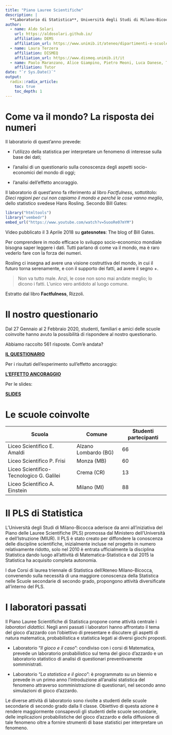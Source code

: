 ```yaml
---
title: "Piano Lauree Scientifiche"
description: |
  **Laboratorio di Statistica**, Università degli Studi di Milano-Bicocca 
author:
  - name: Aldo Solari
    url: https://aldosolari.github.io/
    affiliation: DEMS
    affiliation_url: https://www.unimib.it/ateneo/dipartimenti-e-scuole/alla-scoperta-%E2%80%A6/dipartimento-economia-metodi-quantitativi-e-strategie-impresa
  - name: Laura Terzera
    affiliation: DISMEQ
    affiliation_url: https://www.dismeq.unimib.it/it
  - name: Paolo Maranzano, Alice Giampino, Pietro Meoni, Luca Danese, Tommaso Monti, Sara Pigazzini
    affiliation: Tutor
date: "`r Sys.Date()`"
output:
  radix::radix_article:
    toc: true
    toc_depth: 1
---
```




# Come va il mondo? La risposta dei numeri

Il laboratorio di quest'anno prevede:

* l’utilizzo della statistica per
interpretare un fenomeno di interesse sulla base dei dati;

*  l’analisi di un questionario sulla conoscenza degli aspetti socio-economici del mondo di oggi;

* l'analisi dell'effetto ancoraggio. 


Il laboratorio di quest’anno fa riferimento al libro *Factfulness*, sottotitolo:
*Dieci ragioni per cui non capiamo il mondo e perché le cose vanno
meglio*, dello statistico svedese Hans Rosling.  Secondo Bill Gates:


```r
library("htmltools")
library("vembedr")
embed_url("https://www.youtube.com/watch?v=5uooRe07mYM")
```

<aside>
Video pubblicato il 3 Aprile 2018 su **gatesnotes**: The blog of Bill Gates.
</aside>


Per comprendere in modo efficace lo sviluppo socio-economico mondiale bisogna saper leggere i dati.
Tutti parlano di come va il mondo, ma è raro vederlo fare con la forza dei numeri.

Rosling ci insegna ad avere una visione costruttiva del mondo, in cui il futuro torna serenamente, e con il supporto dei fatti, ad avere il segno +.

> Non va tutto male. Anzi, le cose non sono mai andate meglio; lo dicono i fatti. L'unico vero antidoto al luogo comune.

<aside>
Estratto dal libro **Factfulness**, Rizzoli.
</aside>


# Il nostro questionario

Dal 27 Gennaio al 2 Febbraio 2020, studenti, familiari e amici delle scuole coinvolte hanno avuto la possibilità di rispondere al nostro questionario.

Abbiamo raccolto 561 risposte. Com'è andata?

[**IL QUESTIONARIO**](docs/questionario.html)

Per i risultati dell'esperimento sull'effetto ancoraggio:

[**L'EFFETTO ANCORAGGIO**](docs/ancoraggio.html)

Per le slides:

[**SLIDES**](docs/slides_pls2020.pdf)


# Le scuole coinvolte

| Scuola | Comune | Studenti partecipanti |
|---|---|----|
| Liceo Scientifico E. Amaldi | Alzano Lombardo (BG) | 66 |
| Liceo Scientifico P. Frisi | Monza (MB) | 60 |
| Liceo Scientifico-Tecnologico G. Galilei | Crema (CR) | 13 |
| Liceo Scientifico A. Einstein | Milano (MI) | 88 |


# Il PLS di Statistica

L’Università degli Studi di Milano-Bicocca aderisce da anni all’iniziativa
del Piano delle Lauree Scientifiche (PLS) promossa dal Ministero dell’Università
e dell’Istruzione (MIUR). Il PLS è stato creato per diffondere la
conoscenza delle discipline scientifiche, inizialmente incluse nel progetto
in numero relativamente ridotto, solo nel 2010 è entrata ufficialmente la
disciplina Statistica dando luogo all’attività di Matematica-Statistica e
dal 2015 la Statistica ha acquisito completa autonomia. 

I due Corsi di laurea triennale di Statistica dell’Ateneo Milano-Bicocca,
convenendo sulla necessità di una maggiore conoscenza della Statistica
nelle Scuole secondarie di secondo grado, propongono attività
diversificate all’interno del PLS.

# I laboratori passati

Il Piano Lauree Scientifiche di Statistica propone come attività centrale
i *laboratori didattici*. Negli anni passati i laboratori hanno affrontato
il tema del gioco d’azzardo con l’obiettivo di presentare e discutere gli
aspetti di natura matematica, probabilistica e statistica legati ai diversi
giochi proposti.

*  Laboratorio “*Il gioco e il caso*”: condiviso con i corsi di Matematica,
prevede un laboratorio probabilistico sul tema del gioco d’azzardo
e un laboratorio statistico di analisi di questionari preventivamente
somministrati.

*  Laboratorio “*La statistica e il gioco*”: è programmato su un biennio
e prevede in un primo anno l’introduzione all’analisi statistica del
fenomeno attraverso somministrazione di questionari, nel secondo
anno simulazioni di gioco d’azzardo.

Le diverse attività di laboratorio sono rivolte a studenti delle scuole
secondarie di secondo grado dalla II classe. Obiettivo di questa azione
è rendere maggiormente consapevoli gli studenti delle scuole secondarie,
delle implicazioni probabilistiche del gioco d’azzardo e della diffusione di
tale fenomeno oltre a fornire strumenti di base statistici per interpretare
un fenomeno.


